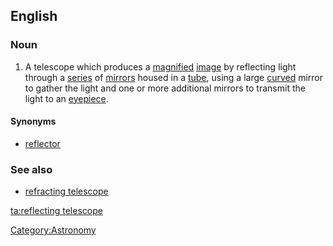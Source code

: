==English==
{{wikipedia}}
===Noun===
{{en-noun|sg=[[reflecting]] [[telescope]]}}

# A telescope which produces a [[magnify|magnified]] [[image]] by reflecting light through a [[series]] of [[mirror]]s housed in a [[tube]], using a large [[curved]] mirror to gather the light and one or more additional mirrors to transmit the light to an [[eyepiece]].

====Synonyms====
* [[reflector]]

===See also===
*[[refracting telescope]]

[[Category:Astronomy]]

[[ta:reflecting telescope]]